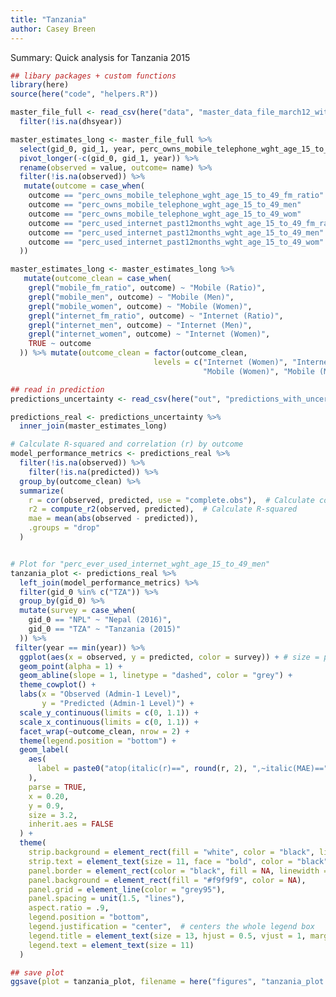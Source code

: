 ```yaml
---
title: "Tanzania"
author: Casey Breen
---
```


Summary: Quick analysis for Tanzania 2015

```r
## libary packages + custom functions 
library(here)
source(here("code", "helpers.R")) 
```

```r
master_file_full <- read_csv(here("data", "master_data_file_march12_with_national.csv")) %>% 
  filter(!is.na(dhsyear))

master_estimates_long <- master_file_full %>% 
  select(gid_0, gid_1, year, perc_owns_mobile_telephone_wght_age_15_to_49_wom, perc_owns_mobile_telephone_wght_age_15_to_49_men, perc_owns_mobile_telephone_wght_age_15_to_49_fm_ratio, perc_used_internet_past12months_wght_age_15_to_49_wom, perc_used_internet_past12months_wght_age_15_to_49_men, perc_used_internet_past12months_wght_age_15_to_49_fm_ratio) %>% 
  pivot_longer(-c(gid_0, gid_1, year)) %>% 
  rename(observed = value, outcome= name) %>% 
  filter(!is.na(observed)) %>% 
   mutate(outcome = case_when(
    outcome == "perc_owns_mobile_telephone_wght_age_15_to_49_fm_ratio" ~   "mobile_fm_ratio",
    outcome == "perc_owns_mobile_telephone_wght_age_15_to_49_men"      ~    "mobile_men",
    outcome == "perc_owns_mobile_telephone_wght_age_15_to_49_wom"      ~      "mobile_women",
    outcome == "perc_used_internet_past12months_wght_age_15_to_49_fm_ratio" ~ "internet_fm_ratio", 
    outcome == "perc_used_internet_past12months_wght_age_15_to_49_men" ~      "internet_men",
    outcome == "perc_used_internet_past12months_wght_age_15_to_49_wom" ~       "internet_women"
  ))

master_estimates_long <- master_estimates_long %>% 
   mutate(outcome_clean = case_when(
    grepl("mobile_fm_ratio", outcome) ~ "Mobile (Ratio)",
    grepl("mobile_men", outcome) ~ "Mobile (Men)",
    grepl("mobile_women", outcome) ~ "Mobile (Women)",
    grepl("internet_fm_ratio", outcome) ~ "Internet (Ratio)",
    grepl("internet_men", outcome) ~ "Internet (Men)",
    grepl("internet_women", outcome) ~ "Internet (Women)",
    TRUE ~ outcome
  )) %>% mutate(outcome_clean = factor(outcome_clean, 
                                levels = c("Internet (Women)", "Internet (Men)", "Internet (Ratio)",
                                           "Mobile (Women)", "Mobile (Men)", "Mobile (Ratio)")))
```


```r
## read in prediction 
predictions_uncertainty <- read_csv(here("out", "predictions_with_uncertainty.csv"))

predictions_real <- predictions_uncertainty %>% 
  inner_join(master_estimates_long) 
```

```r
# Calculate R-squared and correlation (r) by outcome
model_performance_metrics <- predictions_real %>%
  filter(!is.na(observed)) %>% 
    filter(!is.na(predicted)) %>% 
  group_by(outcome_clean) %>%
  summarize(
    r = cor(observed, predicted, use = "complete.obs"),  # Calculate correlation
    r2 = compute_r2(observed, predicted),  # Calculate R-squared
    mae = mean(abs(observed - predicted)), 
    .groups = "drop"
  )


# Plot for "perc_ever_used_internet_wght_age_15_to_49_men"
tanzania_plot <- predictions_real %>%
  left_join(model_performance_metrics) %>% 
  filter(gid_0 %in% c("TZA")) %>% 
  group_by(gid_0) %>%
  mutate(survey = case_when(
    gid_0 == "NPL" ~ "Nepal (2016)",
    gid_0 == "TZA" ~ "Tanzania (2015)"
  )) %>% 
 filter(year == min(year)) %>%
  ggplot(aes(x = observed, y = predicted, color = survey)) + # size = pop_all_age_total_dhsyear
  geom_point(alpha = 1) +
  geom_abline(slope = 1, linetype = "dashed", color = "grey") +
  theme_cowplot() +
  labs(x = "Observed (Admin-1 Level)",
       y = "Predicted (Admin-1 Level)") + 
  scale_y_continuous(limits = c(0, 1.1)) +
  scale_x_continuous(limits = c(0, 1.1)) +
  facet_wrap(~outcome_clean, nrow = 2) +
  theme(legend.position = "bottom") + 
  geom_label(
    aes(
      label = paste0("atop(italic(r)==", round(r, 2), ",~italic(MAE)==", round(mae, 2), ")")
    ),
    parse = TRUE,
    x = 0.20,
    y = 0.9,
    size = 3.2,
    inherit.aes = FALSE
  ) +
  theme(
    strip.background = element_rect(fill = "white", color = "black", linewidth = 0.8),
    strip.text = element_text(size = 11, face = "bold", color = "black"),
    panel.border = element_rect(color = "black", fill = NA, linewidth = 0.5),
    panel.background = element_rect(fill = "#f9f9f9", color = NA),
    panel.grid = element_line(color = "grey95"),
    panel.spacing = unit(1.5, "lines"),
    aspect.ratio = .9,
    legend.position = "bottom",
    legend.justification = "center",  # centers the whole legend box
    legend.title = element_text(size = 13, hjust = 0.5, vjust = 1, margin = margin(b = 4)),
    legend.text = element_text(size = 11)
  ) 

## save plot 
ggsave(plot = tanzania_plot, filename = here("figures", "tanzania_plot.png"), width = 10, height = 6)

```



